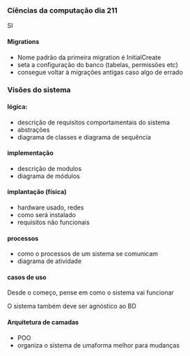 




### Ciências da computação dia 211

SI

#### Migrations

-   Nome padrão da primeira migration é InitialCreate
-   seta a configuração do banco (tabelas, permissões etc)
-   consegue voltar à migrações antigas caso algo de errado








### Visões do sistema

#### lógica:

-   descrição de requisitos comportamentais do sistema
-   abstrações
-   diagrama de classes e diagrama de sequência

#### implementação

-   descrição de modulos
-   diagrama de módulos

#### implantação (física)

-   hardware usado, redes
-   como será instalado
-   requisitos não funcionais

#### processos

-   como o processos de um sistema se comunicam
-   diagrama de atividade

#### casos de uso

Desde o começo, pense em como o sistema vai funcionar

O sistema também deve ser agnóstico ao BD








#### Arquitetura de camadas

-   POO
-   organiza o sistema de umaforma melhor para mudanças


